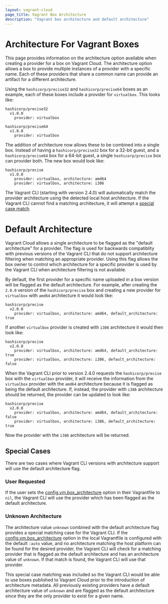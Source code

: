 ```yaml
---
layout: vagrant-cloud
page_title: Vagrant Box Architecture
description: "Vagrant box architecture and default architecture"
---
```


# Architecture For Vagrant Boxes

This page provides information on the architecture option available when 
creating a provider for a box on Vagrant Cloud. The architecture option 
allows a box to provide multiple instances of a provider with a specific
name. Each of these providers that share a common name can provide an 
artifact for a different architecture.

Using the `hashicorp/precise32` and `hashicorp/precise64` boxes as an example,
each of these boxes include a provider for `virtualbox`. This looks like:

```
hashicorp/precise32
  v1.0.0
    provider: virtualbox
    
hashicorp/precise64
  v1.0.0
    provider: virtualbox
```

The addition of architecture now allows these to be combined into a single
box. Instead of having a `hashicorp/precise32` box for a 32-bit guest, and 
a `hashicorp/precise64` box for a 64-bit guest, a single `hashicorp/precise`
box can provider both. The new box would look like:

```
hashicorp/precise
  v1.0.0
    provider: virtualbox, architecture: amd64
    provider: virtualbox, architecture: i386
```

The Vagrant CLI (starting with version 2.4.0) will automatically match the
provider architecture using the detected local host architecture. If the
Vagrant CLI cannot find a matching architecture, it will attempt a
[special case match](/vagrant/vagrant-cloud/boxes/architecture#special-case-unknown-architecture).

# Default Architecture

Vagrant Cloud allows a single architecture to be flagged as the "default 
architecture" for a provider. The flag is used for backwards compatiblity
with previous versions of the Vagrant CLI that do not support architecture
filtering when matching an appropriate provider. Using this flag allows
the box owner to control which architecture for a specific provider is 
used by the Vagrant CLI when architecture filtering is not available.

By default, the first provider for a specific name uploaded in a box version 
will be flagged as the default architecture. For example, after creating 
the `2.0.0` version of the `hashicorp/precise` box and creating a new 
provider for `virtualbox` with `amd64` architecture it would look like:

```
hashicorp/precise
  v2.0.0
    provider: virtualbox, architecture: amd64, default_architecture: true
```

If another `virtualbox` provider is created with `i386` architecture it would
then look like:

```
hashicorp/precise
  v2.0.0
    provider: virtualbox, architecture: amd64, default_architecture: true
    provider: virtualbox, architecture: i386, default_architecture: false
```

When the Vagrant CLI prior to version 2.4.0 requests the `hashicorp/precise`
box with the `virtualbox` provider, it will receive the information from 
the `virtualbox` provider with the `amd64` architecture because it is flagged 
as being the default architecture. If, instead, the provider with `i386`
architecture should be returned, the provider can be updated to look like:

```
hashicorp/precise
  v2.0.0
    provider: virtualbox, architecture: amd64, default_architecture: false
    provider: virtualbox, architecture: i386, default_architecture: true
```

Now the provider with the `i386` architecture will be returned.

## Special Cases

There are two cases where Vagrant CLI versions with architecture support
will use the default architecture flag.

### User Requested

If the user sets the [config.vm.box_architecture](/vagrant/docs/vagrantfile/machine_settings#box_architecture)
option in their Vagrantfile to `nil`, the Vagrant CLI will use the 
provider which has been flagged as the default architecture.

### Unknown Architecture

The architecture value `unknown` combined with the default architecture
flag provides a special matching case for the Vagrant CLI. If the 
[config.vm.box_architecture](/vagrant/docs/vagrantfile/machine_settings#box_architecture)
option in the local Vagrantfile is configured with the default `:auto`
value, and no architecture matching the host platform can be found 
for the desired provider, the Vagrant CLI will check for a matching 
provider that is flagged as the default architecture and has an
architecture value of `unknown`. If that match is found, the Vagrant
CLI will use that provider.

This special case matching was included so the Vagrant CLI would be
able to use boxes published to Vagrant Cloud prior to the introduction 
of architecture metadata. All previously existing providers have a 
default architecture value of `unknown` and are flagged as the default 
architecture since they are the only provider to exist for a given name.
